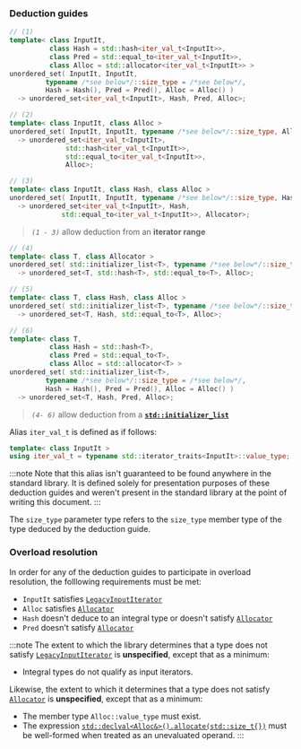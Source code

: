 ### Deduction guides
```cpp
// (1)
template< class InputIt,
          class Hash = std::hash<iter_val_t<InputIt>>,
          class Pred = std::equal_to<iter_val_t<InputIt>>,
          class Alloc = std::allocator<iter_val_t<InputIt>> >
unordered_set( InputIt, InputIt,
         typename /*see below*/::size_type = /*see below*/,
         Hash = Hash(), Pred = Pred(), Alloc = Alloc() )
  -> unordered_set<iter_val_t<InputIt>, Hash, Pred, Alloc>;
```
```cpp
// (2)
template< class InputIt, class Alloc >
unordered_set( InputIt, InputIt, typename /*see below*/::size_type, Alloc )
  -> unordered_set<iter_val_t<InputIt>,
              std::hash<iter_val_t<InputIt>>,
              std::equal_to<iter_val_t<InputIt>>,
              Alloc>;
```
```cpp
// (3)
template< class InputIt, class Hash, class Alloc >
unordered_set( InputIt, InputIt, typename /*see below*/::size_type, Hash, Alloc )
  -> unordered_set<iter_val_t<InputIt>, Hash,
             std::equal_to<iter_val_t<InputIt>>, Allocator>;
```
> *`(1 - 3)`* allow deduction from an **iterator range**

```cpp
// (4)
template< class T, class Allocator >
unordered_set( std::initializer_list<T>, typename /*see below*/::size_type, Allocator )
  -> unordered_set<T, std::hash<T>, std::equal_to<T>, Alloc>;
```
```cpp
// (5)
template< class T, class Hash, class Alloc >
unordered_set( std::initializer_list<T>, typename /*see below*/::size_type, Hash, Alloc )
  -> unordered_set<T, Hash, std::equal_to<T>, Alloc>;
```
```cpp
// (6)
template< class T,
          class Hash = std::hash<T>,
          class Pred = std::equal_to<T>,
          class Alloc = std::allocator<T> >
unordered_set( std::initializer_list<T>,
         typename /*see below*/::size_type = /*see below*/,
         Hash = Hash(), Pred = Pred(), Alloc = Alloc() )
  -> unordered_set<T, Hash, Pred, Alloc>;
```
> *`(4- 6)`* allow deduction from a [**`std::initializer_list`**](#)

Alias `iter_val_t` is defined as if follows:
```cpp
template< class InputIt >
using iter_val_t = typename std::iterator_traits<InputIt>::value_type;
```

:::note
Note that this alias isn't guaranteed to be found anywhere in the standard library. 
It is defined solely for presentation purposes of these deduction guides and weren't
present in the standard library at the point of writing this document.
:::

The `size_type` parameter type refers to the `size_type` member type of the type deduced by the deduction guide.

### Overload resolution
In order for any of the deduction guides to participate in overload resolution, 
the folllowing requirements must be met:
 - `InputIt` satisfies [`LegacyInputIterator`](#)
 - `Alloc` satisfies [`Allocator`](#)
 - `Hash` doesn't deduce to an integral type or doesn't satisfy [`Allocator`](#)
 - `Pred` doesn't satisfy [`Allocator`](#)

:::note
The extent to which the library determines that a type does not satisfy [`LegacyInputIterator`](#) is **unspecified**,
except that as a minimum:
 - Integral types do not qualify as input iterators. 

Likewise, the extent to which it determines that a type does not satisfy [`Allocator`](#) is **unspecified**,
except that as a minimum:
 - The member type `Alloc::value_type` must exist.
 - The expression [`std::declval<Alloc&>().allocate(std::size_t{})`](#) must be well-formed when treated as an unevaluated operand.
:::